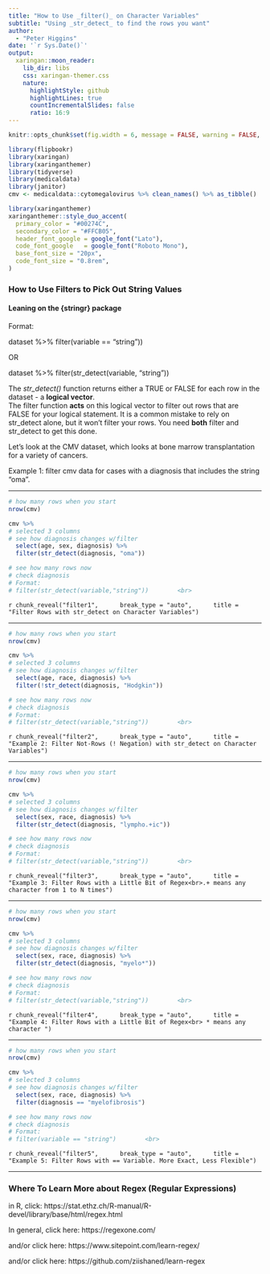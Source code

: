 ```yaml
---
title: "How to Use _filter()_ on Character Variables"
subtitle: "Using _str_detect_ to find the rows you want"  
author: 
  - "Peter Higgins"
date: '`r Sys.Date()`'
output:
  xaringan::moon_reader:
    lib_dir: libs
    css: xaringan-themer.css
    nature:
      highlightStyle: github
      highlightLines: true
      countIncrementalSlides: false
      ratio: 16:9
---
```


```r
knitr::opts_chunk$set(fig.width = 6, message = FALSE, warning = FALSE, comment = "", cache = FALSE, fig.retina = 3)

library(flipbookr)
library(xaringan)
library(xaringanthemer)
library(tidyverse)
library(medicaldata)
library(janitor)
cmv <- medicaldata::cytomegalovirus %>% clean_names() %>% as_tibble()
```

```r
library(xaringanthemer)
xaringanthemer::style_duo_accent(
  primary_color = "#00274C",
  secondary_color = "#FFCB05",
  header_font_google = google_font("Lato"),
  code_font_google   = google_font("Roboto Mono"),
  base_font_size = "20px",
  code_font_size = "0.8rem",
)
```

### How to Use Filters to Pick Out String Values

#### Leaning on the {stringr} package

Format: <br>

dataset %>% 
  filter(variable == "string"))
  
OR

dataset %>% 
  filter(str_detect(variable, "string"))
  
The _str_detect()_ function returns either a TRUE or FALSE for each row in the dataset - a **logical vector**. <br>
The filter function **acts** on this logical vector to filter out rows that are FALSE for your logical statement.
It is a common mistake to rely on str_detect alone, but it won't filter your rows. You need **both** filter and str_detect to get this done.

Let's look at the CMV dataset, which looks at bone marrow transplantation for a variety of cancers. 

Example 1: filter cmv data for cases with a diagnosis that includes the string "oma".

---

```r
# how many rows when you start
nrow(cmv) 

cmv %>% 
# selected 3 columns
# see how diagnosis changes w/filter
  select(age, sex, diagnosis) %>% 
  filter(str_detect(diagnosis, "oma"))

# see how many rows now
# check diagnosis
# Format:
# filter(str_detect(variable,"string"))        <br>  


```

`r chunk_reveal("filter1", 
    break_type = "auto", 
    title = "Filter Rows with str_detect on Character Variables")`

---

```r
# how many rows when you start
nrow(cmv) 

cmv %>% 
# selected 3 columns
# see how diagnosis changes w/filter
  select(age, race, diagnosis) %>% 
  filter(!str_detect(diagnosis, "Hodgkin"))

# see how many rows now
# check diagnosis
# Format:
# filter(str_detect(variable,"string"))        <br>  


```

`r chunk_reveal("filter2", 
    break_type = "auto", 
    title = "Example 2: Filter Not-Rows (! Negation) with str_detect on Character Variables")`

---

```r
# how many rows when you start
nrow(cmv) 

cmv %>% 
# selected 3 columns
# see how diagnosis changes w/filter
  select(sex, race, diagnosis) %>% 
  filter(str_detect(diagnosis, "lympho.+ic"))

# see how many rows now
# check diagnosis
# Format:
# filter(str_detect(variable,"string"))        <br>  


```

`r chunk_reveal("filter3", 
    break_type = "auto", 
    title = "Example 3: Filter Rows with a Little Bit of Regex<br>.+ means any character from 1 to N times")`

---

```r
# how many rows when you start
nrow(cmv) 

cmv %>% 
# selected 3 columns
# see how diagnosis changes w/filter
  select(sex, race, diagnosis) %>% 
  filter(str_detect(diagnosis, "myelo*"))

# see how many rows now
# check diagnosis
# Format:
# filter(str_detect(variable,"string"))        <br>  


```

`r chunk_reveal("filter4", 
    break_type = "auto", 
    title = "Example 4: Filter Rows with a Little Bit of Regex<br> * means any character ")`

---

```r
# how many rows when you start
nrow(cmv) 

cmv %>% 
# selected 3 columns
# see how diagnosis changes w/filter
  select(sex, race, diagnosis) %>% 
  filter(diagnosis == "myelofibrosis")

# see how many rows now
# check diagnosis
# Format:
# filter(variable == "string")        <br>  


```

`r chunk_reveal("filter5", 
    break_type = "auto", 
    title = "Example 5: Filter Rows with == Variable. More Exact, Less Flexible")`
    
---

### Where To Learn More about Regex (Regular Expressions)

in R, click: https://stat.ethz.ch/R-manual/R-devel/library/base/html/regex.html 

In general, click here: https://regexone.com/

and/or click here: https://www.sitepoint.com/learn-regex/

and/or click here: https://github.com/ziishaned/learn-regex
